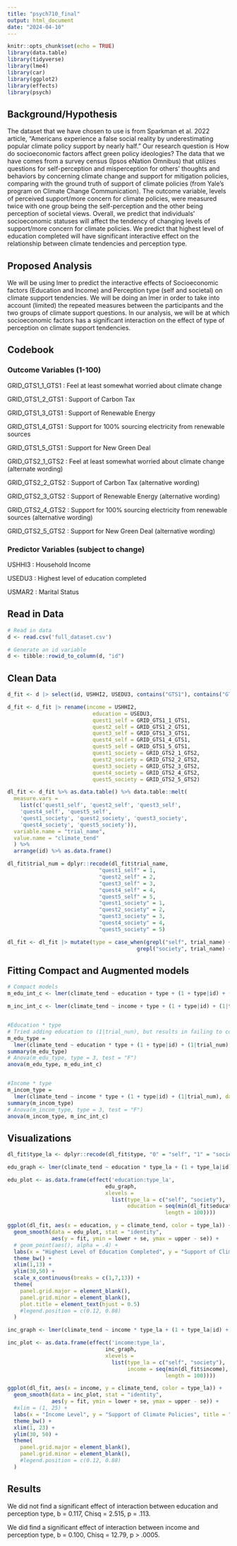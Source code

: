 ```yaml
---
title: "psych710_final"
output: html_document
date: "2024-04-10"
---
```


```r
knitr::opts_chunk$set(echo = TRUE)
library(data.table)
library(tidyverse)
library(lme4)
library(car)
library(ggplot2)
library(effects)
library(psych)

```


## Background/Hypothesis
The dataset that we have chosen to use is from Sparkman et al. 2022 article, "Americans experience a false social reality by underestimating popular climate policy support by nearly half." Our research question is How do socioeconomic factors affect green policy ideologies? The data that we have comes from a survey census (Ipsos eNation Omnibus) that utilizes questions for self-perception and misperception for others' thoughts and behaviors by concerning climate change and support for mitigation policies, comparing with the ground truth of support of climate policies (from Yale's program on Climate Change Communication). The outcome variable, levels of perceived support/more concern for climate policies, were measured twice with one group being the self-perception and the other being perception of societal views. Overall, we predict that individuals' socioeconomic statuses will affect the tendency of changing levels of support/more concern for climate policies. We predict that highest level of education completed will have significant interactive effect on the relationship between climate tendencies and perception type.

## Proposed Analysis
We will be using lmer to predict the interactive effects of Socioeconomic factors (Education and Income) and Perception type (self and societal) on climate support tendencies. We will be doing an lmer in order to take into account (limited) the repeated measures between the participants and the two groups of climate support questions.  In our analysis, we will be at which socioeconomic factors has a significant interaction on the effect of type of perception on climate support tendencies.


## Codebook
### Outcome Variables (1-100)

GRID_GTS1_1_GTS1 : Feel at least somewhat worried about climate change

GRID_GTS1_2_GTS1 : Support of Carbon Tax

GRID_GTS1_3_GTS1 : Support of Renewable Energy

GRID_GTS1_4_GTS1 : Support for 100% sourcing electricity from renewable sources

GRID_GTS1_5_GTS1 : Support for New Green Deal

GRID_GTS2_1_GTS2 : Feel at least somewhat worried about climate change (alternate wording)

GRID_GTS2_2_GTS2 : Support of Carbon Tax (alternative wording)

GRID_GTS2_3_GTS2 : Support of Renewable Energy (alternative wording)

GRID_GTS2_4_GTS2 : Support for 100% sourcing electricity from renewable sources (alternative wording)

GRID_GTS2_5_GTS2 : Support for New Green Deal (alternative wording)

### Predictor Variables (subject to change)

USHHI3 : Household Income

USEDU3 : Highest level of education completed

USMAR2 : Marital Status




## Read in Data
```r
# Read in data
d <- read.csv('full_dataset.csv')

# Generate an id variable
d <- tibble::rowid_to_column(d, "id")

```


## Clean Data
```r
d_fit <- d |> select(id, USHHI2, USEDU3, contains("GTS1"), contains("GTS2"))

d_fit <- d_fit |> rename(income = USHHI2, 
                           education = USEDU3,
                           quest1_self = GRID_GTS1_1_GTS1,
                           quest2_self = GRID_GTS1_2_GTS1,
                           quest3_self = GRID_GTS1_3_GTS1,
                           quest4_self = GRID_GTS1_4_GTS1,
                           quest5_self = GRID_GTS1_5_GTS1,
                           quest1_society = GRID_GTS2_1_GTS2,
                           quest2_society = GRID_GTS2_2_GTS2,
                           quest3_society = GRID_GTS2_3_GTS2,
                           quest4_society = GRID_GTS2_4_GTS2,
                           quest5_society = GRID_GTS2_5_GTS2)

dl_fit <- d_fit %>% as.data.table() %>% data.table::melt(
  measure.vars =
    list(c('quest1_self', 'quest2_self', 'quest3_self', 
    'quest4_self', 'quest5_self',
    'quest1_society', 'quest2_society', 'quest3_society', 
    'quest4_society', 'quest5_society')), 
  variable.name = "trial_name", 
  value.name = "climate_tend"
  ) %>% 
  arrange(id) %>% as.data.frame()

dl_fit$trial_num = dplyr::recode(dl_fit$trial_name, 
                             "quest1_self" = 1, 
                             "quest2_self" = 2,
                             "quest3_self" = 3,
                             "quest4_self" = 4,
                             "quest5_self" = 5, 
                             "quest1_society" = 1, 
                             "quest2_society" = 2,
                             "quest3_society" = 3,
                             "quest4_society" = 4,
                             "quest5_society" = 5)

dl_fit <- dl_fit |> mutate(type = case_when(grepl("self", trial_name) ~ 0,
                                         grepl("society", trial_name) ~ 1))


```


## Fitting Compact and Augmented models
```r
# Compact models
m_edu_int_c <- lmer(climate_tend ~ education + type + (1 + type|id) + (1|trial_num), data = dl_fit)

m_inc_int_c <- lmer(climate_tend ~ income + type + (1 + type|id) + (1|trial_num), data = dl_fit)


#Education * type
# Tried adding education to (1|trial_nun), but results in failing to converge
m_edu_type = 
  lmer(climate_tend ~ education * type + (1 + type|id) + (1|trial_num), data = dl_fit)
summary(m_edu_type)
# Anova(m_edu_type, type = 3, test = "F")
anova(m_edu_type, m_edu_int_c)


#Income * type
m_incom_type = 
  lmer(climate_tend ~ income * type + (1 + type|id) + (1|trial_num), data = dl_fit)
summary(m_incom_type)
# Anova(m_incom_type, type = 3, test = "F")
anova(m_incom_type, m_inc_int_c)

```

## Visualizations
```r
dl_fit$type_la <- dplyr::recode(dl_fit$type, "0" = "self", "1" = "society")

edu_graph <- lmer(climate_tend ~ education * type_la + (1 + type_la|id) + (1|trial_num), data = dl_fit)

edu_plot <- as.data.frame(effect('education:type_la', 
                               edu_graph, 
                               xlevels = 
                                 list(type_la = c("self", "society"),
                                      education = seq(min(dl_fit$education), max(dl_fit$education), 
                                                  length = 100))))

ggplot(dl_fit, aes(x = education, y = climate_tend, color = type_la)) +
  geom_smooth(data = edu_plot, stat = "identity",
              aes(y = fit, ymin = lower + se, ymax = upper - se)) + 
  # geom_point(aes(), alpha = .4) +
  labs(x = "Highest Level of Education Completed", y = "Support of Climate Policies", title = "Climate Policy predicted by Education level completion", color = "Type of Perception") +
  theme_bw() +
  xlim(1,13) +
  ylim(30,50) +
  scale_x_continuous(breaks = c(1,7,13)) +
  theme(
    panel.grid.major = element_blank(),
    panel.grid.minor = element_blank(),
    plot.title = element_text(hjust = 0.5)
    #legend.position = c(0.12, 0.88)
  )

```

```r
inc_graph <- lmer(climate_tend ~ income * type_la + (1 + type_la|id) + (1|trial_num), data = dl_fit)

inc_plot <- as.data.frame(effect('income:type_la', 
                               inc_graph, 
                               xlevels = 
                                 list(type_la = c("self", "society"),
                                      income = seq(min(dl_fit$income), max(dl_fit$income), 
                                                  length = 100))))

ggplot(dl_fit, aes(x = income, y = climate_tend, color = type_la)) +
  geom_smooth(data = inc_plot, stat = "identity",
              aes(y = fit, ymin = lower + se, ymax = upper - se)) +
  #xlim = (1, 25) +
  labs(x = "Income Level", y = "Support of Climate Policies", title = "Climate Policy predicted by Income level", color = "Type of Perception") +
  theme_bw() +
  xlim(1, 23) +
  ylim(30, 50) +
  theme(
    panel.grid.major = element_blank(),
    panel.grid.minor = element_blank(),
    #legend.position = c(0.12, 0.88)
  )

```


## Results

We did not find a significant effect of interaction between education and perception type, b = 0.117, Chisq = 2.515, p = .113.

We did find a significant effect of interaction between income and perception type, b = 0.100, Chisq = 12.79, p > .0005.









